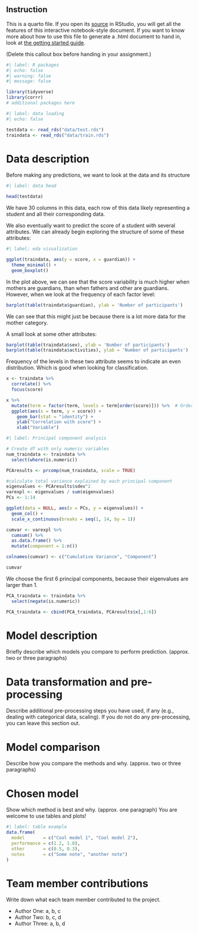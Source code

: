 :::{.callout-note}
## Instruction

This is a quarto file. If you open its [source](report_template.qmd) in RStudio, you will get all the features of this interactive notebook-style document. If you want to know more about how to use this file to generate a .html document to hand in, look at [the getting started guide](https://quarto.org/docs/get-started/hello/rstudio.html).

(Delete this callout box before handing in your assignment.)
:::

```r
#| label: R packages
#| echo: false
#| warning: false
#| message: false

library(tidyverse)
library(corrr)
# additional packages here
```

```r
#| label: data loading
#| echo: false

testdata <- read_rds("data/test.rds")
traindata <- read_rds("data/train.rds")
```

# Data description

Before making any predictions, we want to look at the data and its structure

```r
#| label: data head

head(testdata)
```
We have 30 columns in this data, each row of this data likely representing a student and all their corresponding data.

We also eventually want to predict the score of a student with several attributes. We can already begin exploring the structure of some of these attributes:

```r
#| label: eda visualization

ggplot(traindata, aes(y = score, x = guardian)) +
  theme_minimal() +
  geom_boxplot()
```
In the plot above, we can see that the score variability is much higher when mothers are guardians, than when fathers and other are guardians. However, when we look at the frequency of each factor level:
```r
barplot(table(traindata$guardian), ylab = 'Number of participants')
```
We can see that this might just be because there is a lot more data for the mother category.

A small look at some other attributes:

```r
barplot(table(traindata$sex), ylab = 'Number of participants')
barplot(table(traindata$activities), ylab = 'Number of participants')
```
Frequency of the levels in these two attribute seems to indicate an even distribution. Which is good when looking for classification.


```r
x <- traindata %>% 
  correlate() %>% 
  focus(score)

x %>% 
  mutate(term = factor(term, levels = term[order(score)])) %>%  # Order by correlation strength
  ggplot(aes(x = term, y = score)) +
    geom_bar(stat = "identity") +
    ylab("Correlation with score") +
    xlab("Variable")
```

```r
#| label: Principal component analysis

# Create df with only numeric variables
num_traindata <- traindata %>% 
  select(where(is.numeric))

PCAresults <- prcomp(num_traindata, scale = TRUE)
```
```r
#calculate total variance explained by each principal component
eigenvalues <- PCAresults$sdev^2
varexpl <- eigenvalues / sum(eigenvalues)
PCs <- 1:14

ggplot(data = NULL, aes(x = PCs, y = eigenvalues)) +
  geom_col() +
  scale_x_continuous(breaks = seq(1, 14, by = 1))

cumvar <- varexpl %>%
  cumsum() %>%
  as.data.frame() %>%
  mutate(component = 1:n())

colnames(cumvar) <- c("Cumulative Variance", "Component")

cumvar
```
We choose the first 6 principal components, because their eigenvalues are larger than 1.

```r

PCA_traindata <- traindata %>% 
  select(negate(is.numeric))

PCA_traindata <- cbind(PCA_traindata, PCAresults$x[,1:6])
```

# Model description

Briefly describe which models you compare to perform prediction. (approx. two or three paragraphs)

# Data transformation and pre-processing

Describe additional pre-processing steps you have used, if any (e.g., dealing with categorical data, scaling). If you do not do any pre-processing, you can leave this section out.

# Model comparison

Describe how you compare the methods and why. (approx. two or three paragraphs)

# Chosen model

Show which method is best and why. (approx. one paragraph) You are welcome to use tables and plots!

```r
#| label: table example
data.frame(
  model       = c("Cool model 1", "Cool model 2"),
  performance = c(1.2, 1.8),
  other       = c(0.5, 0.3),
  notes       = c("Some note", "another note")
)
```

# Team member contributions

Write down what each team member contributed to the project.

- Author One: a, b, c
- Author Two: b, c, d
- Author Three: a, b, d
